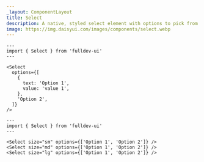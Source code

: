 ```yaml
---
_layout: ComponentLayout
title: Select
description: A native, styled select element with options to pick from.
image: https://img.daisyui.com/images/components/select.webp
---
```


```astro live props={{ title: 'options' }}
---
import { Select } from 'fulldev-ui'
---

<Select
  options={[
    {
      text: 'Option 1',
      value: 'value 1',
    },
    'Option 2',
  ]}
/>
```

```astro live props={{ title: 'size' }}
---
import { Select } from 'fulldev-ui'
---

<Select size="sm" options={['Option 1', 'Option 2']} />
<Select size="md" options={['Option 1', 'Option 2']} />
<Select size="lg" options={['Option 1', 'Option 2']} />
```
